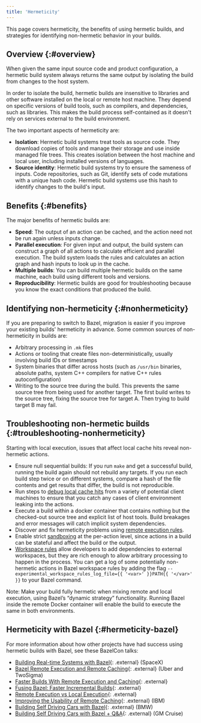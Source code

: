 ```yaml
---
title: 'Hermeticity'
---
```


This page covers hermeticity, the benefits of using hermetic builds, and
strategies for identifying non-hermetic behavior in your builds.

## Overview {:#overview}

When given the same input source code and product configuration, a hermetic
build system always returns the same output by isolating the build from changes
to the host system.

In order to isolate the build, hermetic builds are insensitive to libraries and
other software installed on the local or remote host machine. They depend on
specific versions of build tools, such as compilers, and dependencies, such as
libraries. This makes the build process self-contained as it doesn't rely on
services external to the build environment.

The two important aspects of hermeticity are:

* **Isolation**: Hermetic build systems treat tools as source code. They
  download copies of tools and manage their storage and use inside managed file
  trees. This creates isolation between the host machine and local user,
  including installed versions of languages.
* **Source identity**: Hermetic build systems try to ensure the sameness of
  inputs. Code repositories, such as Git, identify sets of code mutations with a
  unique hash code. Hermetic build systems use this hash to identify changes to
  the build's input.

## Benefits {:#benefits}

The major benefits of hermetic builds are:

* **Speed**: The output of an action can be cached, and the action need not be
  run again unless inputs change.
* **Parallel execution**: For given input and output, the build system can
  construct a graph of all actions to calculate efficient and parallel
  execution. The build system loads the rules and calculates an action graph
  and hash inputs to look up in the cache.
* **Multiple builds**: You can build multiple hermetic builds on the same
  machine, each build using different tools and versions.
* **Reproducibility**: Hermetic builds are good for troubleshooting because you
  know the exact conditions that produced the build.

## Identifying non-hermeticity {:#nonhermeticity}

If you are preparing to switch to Bazel, migration is easier if you improve
your existing builds' hermeticity in advance. Some common sources of
non-hermeticity in builds are:

* Arbitrary processing in `.mk` files
* Actions or tooling that create files non-deterministically, usually involving
  build IDs or timestamps
* System binaries that differ across hosts (such as `/usr/bin` binaries, absolute
  paths, system C++ compilers for native C++ rules autoconfiguration)
* Writing to the source tree during the build. This prevents the same source
  tree from being used for another target. The first build writes to the source
  tree, fixing the source tree for target A. Then trying to build target B may
  fail.

## Troubleshooting non-hermetic builds {:#troubleshooting-nonhermeticity}

Starting with local execution, issues that affect local cache hits reveal
non-hermetic actions.

* Ensure null sequential builds: If you run `make` and get a successful build,
  running the build again should not rebuild any targets. If you run each build
  step twice or on different systems, compare a hash of the file contents and
  get results that differ, the build is not reproducible.
* Run steps to
  [debug local cache hits](/versions/7.4.0/remote/cache-remote#troubleshooting-cache-hits)
  from a variety of potential client machines to ensure that you catch any
  cases of client environment leaking into the actions.
* Execute a build within a docker container that contains nothing but the
  checked-out source tree and explicit list of host tools. Build breakages and
  error messages will catch implicit system dependencies.
* Discover and fix hermeticity problems using
  [remote execution rules](/versions/7.4.0/remote/rules#overview).
* Enable strict [sandboxing](/versions/7.4.0/docs/sandboxing)
  at the per-action level, since actions in a build can be stateful and affect
  the build or the output.
* [Workspace rules](/versions/7.4.0/remote/workspace)
  allow developers to add dependencies to external workspaces, but they are
  rich enough to allow arbitrary processing to happen in the process. You can
  get a log of some potentially non-hermetic actions in Bazel workspace rules by
  adding the flag
  `--experimental_workspace_rules_log_file={{ '<var>' }}PATH{{ '</var>' }}` to
  your Bazel command.

Note: Make your build fully hermetic when mixing remote and local execution,
using Bazel’s “dynamic strategy” functionality. Running Bazel inside the remote
Docker container will enable the build to execute the same in both environments.

## Hermeticity with Bazel {:#hermeticity-bazel}

For more information about how other projects have had success using hermetic
builds with Bazel, see these  BazelCon talks:

*   [Building Real-time Systems with Bazel](https://www.youtube.com/watch?v=t_3bckhV_YI){: .external} (SpaceX)
*   [Bazel Remote Execution and Remote Caching](https://www.youtube.com/watch?v=_bPyEbAyC0s){: .external} (Uber and TwoSigma)
*   [Faster Builds With Remote Execution and Caching](https://www.youtube.com/watch?v=MyuJRUwT5LI){: .external}
*   [Fusing Bazel: Faster Incremental Builds](https://www.youtube.com/watch?v=rQd9Zd1ONOw){: .external}
*   [Remote Execution vs Local Execution](https://www.youtube.com/watch?v=C8wHmIln--g){: .external}
*   [Improving the Usability of Remote Caching](https://www.youtube.com/watch?v=u5m7V3ZRHLA){: .external} (IBM)
*   [Building Self Driving Cars with Bazel](https://www.youtube.com/watch?v=Gh4SJuYUoQI&list=PLxNYxgaZ8Rsf-7g43Z8LyXct9ax6egdSj&index=4&t=0s){: .external} (BMW)
*   [Building Self Driving Cars with Bazel + Q&A](https://www.youtube.com/watch?v=fjfFe98LTm8&list=PLxNYxgaZ8Rsf-7g43Z8LyXct9ax6egdSj&index=29){: .external} (GM Cruise)
